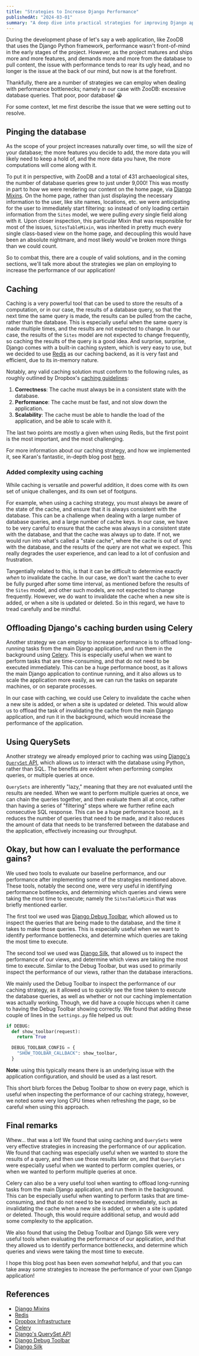 ```yaml
---
title: "Strategies to Increase Django Performance"
publishedAt: "2024-03-01"
summary: "A deep dive into practical strategies for improving Django application performance, including caching with Redis, query optimization, and monitoring tools."
---
```


During the development phase of let's say a web application, like ZooDB that
uses the Django Python framework, performance wasn't front-of-mind in the early
stages of the project. However, as the project matures and ships more and more
features, and demands more and more from the database to pull content, the issue
with performance tends to rear its ugly head, and no longer is the issue at the
back of our mind, but now is at the forefront.

Thankfully, there are a number of strategies we can employ when dealing with
performance bottlenecks; namely in our case with ZooDB: excessive database
queries. That poor, poor database! 😭

For some context, let me first describe the issue that we were setting out
to resolve.

## Pinging the database

As the scope of your project increases naturally over time, so will the size of
your database; the more features you decide to add, the more data you will
likely need to keep a hold of, and the more data you have, the more computations
will come along with it.

To put it in perspective, with ZooDB and a total of 431 archaeological sites,
the number of database queries grew to just under 9,000! This was mostly in part
to how we were rendering our content on the home page, via [Django Mixins](https://docs.djangoproject.com/en/5.0/topics/class-based-views/mixins/).
On the home page, rather than just displaying the necessary information to the user,
like site names, locations, etc. we were anticipating for the user to immediately
start filtering: so instead of only loading certain information from the `Sites`
model, we were pulling _every_ single field along with it. Upon closer inspection,
this particular Mixin that was responsible for most of the issues, `SitesTableMixin`,
was inherited in pretty much every single class-based view on the home page, and
decoupling this would have been an absolute nightmare, and most likely would've
broken more things than we could count.

So to combat this, there are a couple of valid solutions, and in the coming
sections, we'll talk more about the strategies we plan on employing to increase
the performance of our application!

## Caching

Caching is a very powerful tool that can be used to store the results of a
computation, or in our case, the results of a database query, so that the next
time the same query is made, the results can be pulled from the cache, rather
than the database. This is especially useful when the same query is made
multiple times, and the results are not expected to change. In our case, the
results of the `Sites` model are not expected to change frequently, so caching
the results of the query is a good idea. And surprise, surprise, Django
comes with a built-in caching system, which is very easy to use, but we decided
to use [Redis](https://redis.io/) as our caching backend, as it is very fast and
efficient, due to its in-memory nature.

Notably, any valid caching solution must conform to the following rules, as roughly
outlined by Dropbox's [caching guidelines](https://dropbox.tech/infrastructure/caching-in-theory-and-practice):

1. **Correctness**: The cache must always be in a consistent state with the
   database.
2. **Performance**: The cache must be fast, and not slow down the application.
3. **Scalability**: The cache must be able to handle the load of the application,
   and be able to scale with it.

The last two points are mostly a given when using Redis, but the first point
is the most important, and the most challenging.

For more information about our caching strategy, and how we implemented it, see
Karan's fantastic, in-depth blog post [here](/log/2024-02-29-audit-logs-redis-caching-django/).

### Added complexity using caching

While caching is versatile and powerful addition, it does come with its own set
of unique challenges, and its own set of footguns.

For example, when using a caching strategy, you must always be aware of the
state of the cache, and ensure that it is always consistent with the database.
This can be a challenge when dealing with a large number of database queries,
and a large number of cache keys. In our case, we have to be very careful to
ensure that the cache was always in a consistent state with the database, and
that the cache was always up to date. If not, we would run into what's called
a "stale cache", where the cache is out of sync with the database, and the
results of the query are not what we expect. This really degrades the user
experience, and can lead to a lot of confusion and frustration.

Tangentially related to this, is that it can be difficult to determine exactly
_when_ to invalidate the cache. In our case, we don't want the cache to ever
be fully purged after some time interval, as mentioned before the results of
the `Sites` model, and other such models, are not expected to change
frequently. However, we do want to invalidate the cache when a new site is
added, or when a site is updated or deleted. So in this regard, we have to
tread carefully and be mindful.

## Offloading Django's caching burden using Celery

Another strategy we can employ to increase performance is to offload long-running
tasks from the main Django application, and run them in the background using
[Celery](https://docs.celeryproject.org/en/stable/). This is especially useful
when we want to perform tasks that are time-consuming, and that do not need to
be executed immediately. This can be a huge performance boost, as it allows the
main Django application to continue running, and it also allows us to scale the
application more easily, as we can run the tasks on separate machines, or on
separate processes.

In our case with caching, we could use Celery to invalidate the cache when a
new site is added, or when a site is updated or deleted. This would allow us to
offload the task of invalidating the cache from the main Django application, and
run it in the background, which would increase the performance of the application.

## Using QuerySets

Another strategy we already employed prior to caching was using [Django's
`QuerySet` API](https://docs.djangoproject.com/en/5.0/ref/models/querysets/),
which allows us to interact with the database using Python, rather than SQL.
The benefits are evident when performing complex queries, or multiple queries
at once.

`QuerySets` are inherently "lazy," meaning that they are not evaluated until the
results are needed. When we want to perform multiple queries at once, we can chain
the queries together, and then evaluate them all at once, rather than having a series
of "filtering" steps where we further refine each consecutive SQL response. This can
be a huge performance boost, as it reduces the number of queries that need to be made,
and it also reduces the amount of data that needs to be transferred between the database
and the application, effectively increasing our throughput.

## Okay, but how can I evaluate the performance gains?

We used two tools to evaluate our baseline performance, and our performance after
implementing some of the strategies mentioned above. These tools, notably the second
one, were very useful in identifying performance bottlenecks, and determining which
queries and views were taking the most time to execute; namely the `SitesTableMixin`
that was briefly mentioned earlier.

The first tool we used was [Django Debug Toolbar](https://django-debug-toolbar.readthedocs.io/en/latest/),
which allowed us to inspect the queries that are being made to the database, and
the time it takes to make those queries. This is especially useful when we want
to identify performance bottlenecks, and determine which queries are taking the
most time to execute.

The second tool we used was [Django Silk](https://github.com/jazzband/django-silk),
that allowed us to inspect the performance of our views, and determine which
views are taking the most time to execute. Similar to the Debug Toolbar, but
was used to primarily inspect the performance of our views, rather than the
database interactions.

We mainly used the Debug Toolbar to inspect the performance of our caching
strategy, as it allowed us to quickly see the time taken to execute the database
queries, as well as whether or not our caching implementation was actually working.
Though, we did have a couple hiccups when it came to having the Debug Toolbar
showing correctly. We found that adding these couple of lines in the `settings.py`
file helped us out:

```python
if DEBUG:
  def show_toolbar(request):
    return True

  DEBUG_TOOLBAR_CONFIG = {
    "SHOW_TOOLBAR_CALLBACK": show_toolbar,
  }
```

**Note**: using this typically means there is an underlying issue with the
application configuration, and should be used as a last resort.

This short blurb forces the Debug Toolbar to show on every page, which is
useful when inspecting the performance of our caching strategy, however,
we noted some very long CPU times when refreshing the page, so be careful
when using this approach.

## Final remarks

Whew... that was a lot! We found that using caching and `QuerySets` were very effective
strategies in increasing the performance of our application. We found that
caching was especially useful when we wanted to store the results of a query,
and then use those results later on, and that `QuerySets` were especially useful
when we wanted to perform complex queries, or when we wanted to perform multiple
queries at once.

Celery can also be a very useful tool when wanting to offload long-running tasks
from the main Django application, and run them in the background. This can be
especially useful when wanting to perform tasks that are time-consuming, and
that do not need to be executed immediately, such as invalidating the cache when
a new site is added, or when a site is updated or deleted. Though, this would
require additional setup, and would add some complexity to the application.

We also found that using the Debug Toolbar and Django Silk were very useful
tools when evaluating the performance of our application, and that they allowed
us to identify performance bottlenecks, and determine which queries and views
were taking the most time to execute.

I hope this blog post has been even _somewhat_ helpful, and that you can take
away some strategies to increase the performance of your own Django application!

## References

- [Django Mixins](https://docs.djangoproject.com/en/5.0/topics/class-based-views/mixins/)
- [Redis](https://redis.io/)
- [Dropbox Infrastructure](https://dropbox.tech/infrastructure/caching-in-theory-and-practice)
- [Celery](https://docs.celeryproject.org/en/stable/)
- [Django's QuerySet API](https://docs.djangoproject.com/en/5.0/ref/models/querysets/)
- [Django Debug Toolbar](https://django-debug-toolbar.readthedocs.io/en/latest/)
- [Django Silk](https://github.com/jazzband/django-silk)
